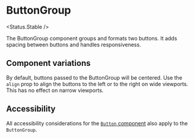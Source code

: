 
<Meta of={Stories} />

# ButtonGroup

<Status.Stable />

The ButtonGroup component groups and formats two buttons. It adds spacing between buttons and handles responsiveness.

<Story of={Stories.Base} />

<Props />

## Component variations

By default, buttons passed to the ButtonGroup will be centered. Use the `align` prop to align the buttons to the left or to the right on wide viewports. This has no effect on narrow viewports.

<Story of={Stories.Alignment} />

## Accessibility

All accessibility considerations for the [`Button` component](Components/Button) also apply to the `ButtonGroup`.
